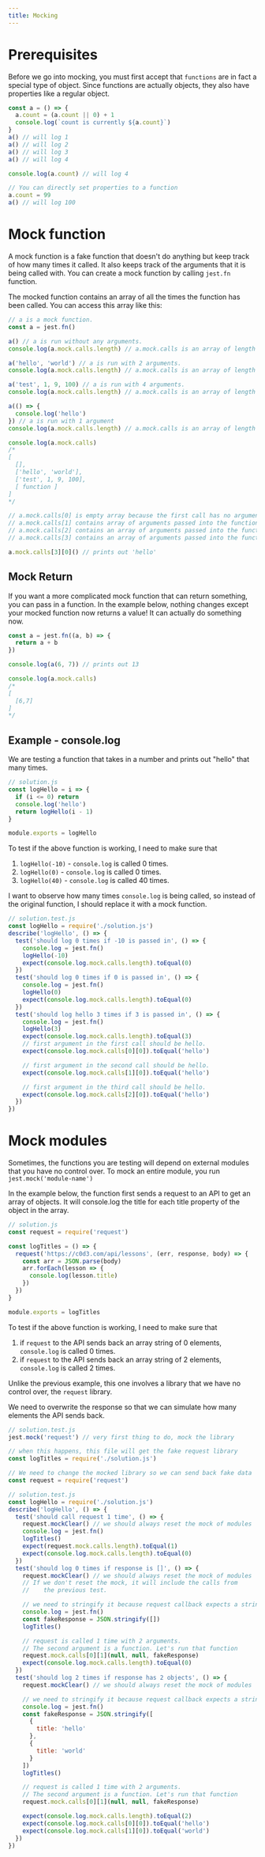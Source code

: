 ```yaml
---
title: Mocking
---
```


# Prerequisites

Before we go into mocking, you must first accept that `functions` are in fact a
special type of object. Since functions are actually objects, they also have
properties like a regular object.

```jsx
const a = () => {
  a.count = (a.count || 0) + 1
  console.log(`count is currently ${a.count}`)
}
a() // will log 1
a() // will log 2
a() // will log 3
a() // will log 4

console.log(a.count) // will log 4

// You can directly set properties to a function
a.count = 99
a() // will log 100
```

# Mock function

A mock function is a fake function that doesn't do anything but keep track of
how many times it called. It also keeps track of the arguments that it is being
called with. You can create a mock function by calling `jest.fn` function.

The mocked function contains an array of all the times the function has been
called. You can access this array like this:

```jsx
// a is a mock function.
const a = jest.fn()

a() // a is run without any arguments.
console.log(a.mock.calls.length) // a.mock.calls is an array of length 1

a('hello', 'world') // a is run with 2 arguments.
console.log(a.mock.calls.length) // a.mock.calls is an array of length 2

a('test', 1, 9, 100) // a is run with 4 arguments.
console.log(a.mock.calls.length) // a.mock.calls is an array of length 3

a(() => {
  console.log('hello')
}) // a is run with 1 argument
console.log(a.mock.calls.length) // a.mock.calls is an array of length 4

console.log(a.mock.calls)
/*
[
  [],
  ['hello', 'world'],
  ['test', 1, 9, 100],
  [ function ]
]
*/

// a.mock.calls[0] is empty array because the first call has no arguments.
// a.mock.calls[1] contains array of arguments passed into the function.
// a.mock.calls[2] contains an array of arguments passed into the function.
// a.mock.calls[3] contains an array of arguments passed into the function.

a.mock.calls[3][0]() // prints out 'hello'
```

## Mock Return

If you want a more complicated mock function that can return something, you can
pass in a function. In the example below, nothing changes except your mocked
function now returns a value! It can actually do something now.

```jsx
const a = jest.fn((a, b) => {
  return a + b
})

console.log(a(6, 7)) // prints out 13

console.log(a.mock.calls)
/*
[
  [6,7]
]
*/
```

## Example - console.log

We are testing a function that takes in a number and prints out "hello" that
many times.

```jsx
// solution.js
const logHello = i => {
  if (i <= 0) return
  console.log('hello')
  return logHello(i - 1)
}

module.exports = logHello
```

To test if the above function is working, I need to make sure that

1. `logHello(-10)` - `console.log` is called 0 times.
2. `logHello(0)` - `console.log` is called 0 times.
3. `logHello(40)` - `console.log` is called 40 times.

I want to observe how many times `console.log` is being called, so instead of
the original function, I should replace it with a mock function.

```jsx
// solution.test.js
const logHello = require('./solution.js')
describe('logHello', () => {
  test('should log 0 times if -10 is passed in', () => {
    console.log = jest.fn()
    logHello(-10)
    expect(console.log.mock.calls.length).toEqual(0)
  })
  test('should log 0 times if 0 is passed in', () => {
    console.log = jest.fn()
    logHello(0)
    expect(console.log.mock.calls.length).toEqual(0)
  })
  test('should log hello 3 times if 3 is passed in', () => {
    console.log = jest.fn()
    logHello(3)
    expect(console.log.mock.calls.length).toEqual(3)
    // first argument in the first call should be hello.
    expect(console.log.mock.calls[0][0]).toEqual('hello')

    // first argument in the second call should be hello.
    expect(console.log.mock.calls[1][0]).toEqual('hello')

    // first argument in the third call should be hello.
    expect(console.log.mock.calls[2][0]).toEqual('hello')
  })
})
```

# Mock modules

Sometimes, the functions you are testing will depend on external modules that
you have no control over. To mock an entire module, you run
`jest.mock('module-name')`

In the example below, the function first sends a request to an API to get an
array of objects. It will console.log the title for each title property of the
object in the array.

```jsx
// solution.js
const request = require('request')

const logTitles = () => {
  request('https://c0d3.com/api/lessons', (err, response, body) => {
    const arr = JSON.parse(body)
    arr.forEach(lesson => {
      console.log(lesson.title)
    })
  })
}

module.exports = logTitles
```

To test if the above function is working, I need to make sure that

1. if `request` to the API sends back an array string of 0 elements,
   `console.log` is called 0 times.
2. if `request` to the API sends back an array string of 2 elements,
   `console.log` is called 2 times.

Unlike the previous example, this one involves a library that we have no control
over, the `request` library.

We need to overwrite the response so that we can simulate how many elements the
API sends back.

```jsx
// solution.test.js
jest.mock('request') // very first thing to do, mock the library

// when this happens, this file will get the fake request library
const logTitles = require('./solution.js')

// We need to change the mocked library so we can send back fake data
const request = require('request')

// solution.test.js
const logHello = require('./solution.js')
describe('logHello', () => {
  test('should call request 1 time', () => {
    request.mockClear() // we should always reset the mock of modules
    console.log = jest.fn()
    logTitles()
    expect(request.mock.calls.length).toEqual(1)
    expect(console.log.mock.calls.length).toEqual(0)
  })
  test('should log 0 times if response is []', () => {
    request.mockClear() // we should always reset the mock of modules
    // If we don't reset the mock, it will include the calls from
    //    the previous test.

    // we need to stringify it because request callback expects a string
    console.log = jest.fn()
    const fakeResponse = JSON.stringify([])
    logTitles()

    // request is called 1 time with 2 arguments.
    // The second argument is a function. Let's run that function
    request.mock.calls[0][1](null, null, fakeResponse)
    expect(console.log.mock.calls.length).toEqual(0)
  })
  test('should log 2 times if response has 2 objects', () => {
    request.mockClear() // we should always reset the mock of modules

    // we need to stringify it because request callback expects a string
    console.log = jest.fn()
    const fakeResponse = JSON.stringify([
      {
        title: 'hello'
      },
      {
        title: 'world'
      }
    ])
    logTitles()

    // request is called 1 time with 2 arguments.
    // The second argument is a function. Let's run that function
    request.mock.calls[0][1](null, null, fakeResponse)

    expect(console.log.mock.calls.length).toEqual(2)
    expect(console.log.mock.calls[0][0]).toEqual('hello')
    expect(console.log.mock.calls[1][0]).toEqual('world')
  })
})
```
